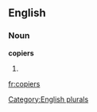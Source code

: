 
==English==

===Noun===
'''copiers'''

# {{plural of|[[copier]]}}

[[Category:English plurals]]

[[fr:copiers]]